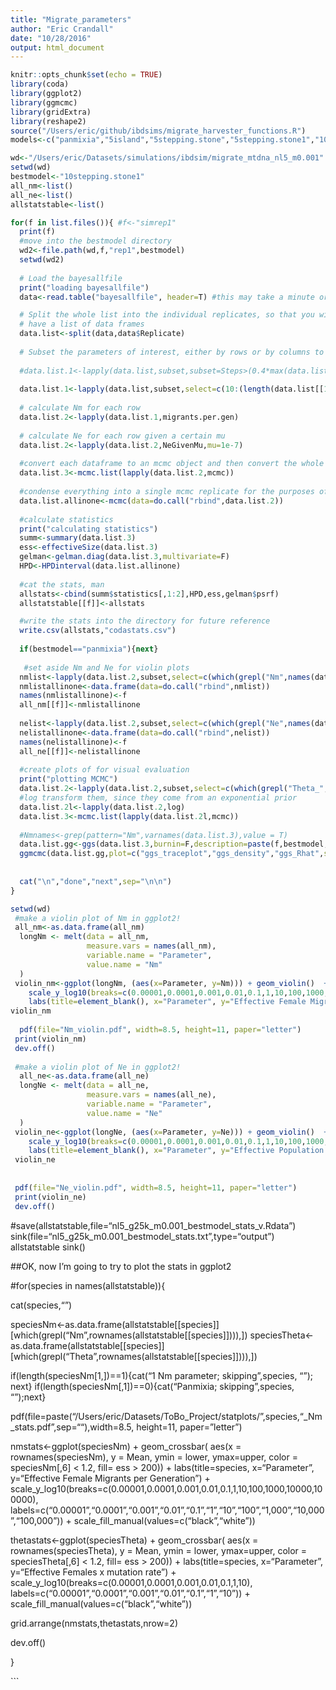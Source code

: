 ```yaml
---
title: "Migrate_parameters"
author: "Eric Crandall"
date: "10/28/2016"
output: html_document
---
```


```r
knitr::opts_chunk$set(echo = TRUE)
library(coda)
library(ggplot2)
library(ggmcmc)
library(gridExtra)
library(reshape2)
source("/Users/eric/github/ibdsims/migrate_harvester_functions.R")
models<-c("panmixia","5island","5stepping.stone","5stepping.stone1","10island","10stepping.stone","10stepping.stone1")
```


```r
wd<-"/Users/eric/Datasets/simulations/ibdsim/migrate_mtdna_nl5_m0.001"
setwd(wd)
bestmodel<-"10stepping.stone1"
all_nm<-list()
all_ne<-list()
allstatstable<-list()

for(f in list.files()){ #f<-"simrep1"
  print(f)
  #move into the bestmodel directory
  wd2<-file.path(wd,f,"rep1",bestmodel)
  setwd(wd2)
  
  # Load the bayesallfile
  print("loading bayesallfile")
  data<-read.table("bayesallfile", header=T) #this may take a minute or two

  # Split the whole list into the individual replicates, so that you will
  # have a list of data frames
  data.list<-split(data,data$Replicate)
  
  # Subset the parameters of interest, either by rows or by columns to remove uninteresting columns
  
  #data.list.1<-lapply(data.list,subset,subset=Steps>(0.4*max(data.list[[1]]$Steps)))# by rows. Removing burnin. First 40% First 20,000 samples out of 50,000 or 10 million steps out of 25 million
  
  data.list.1<-lapply(data.list,subset,select=c(10:(length(data.list[[1]])-8))) #by columns.
  
  # calculate Nm for each row
  data.list.2<-lapply(data.list.1,migrants.per.gen)
  
  # calculate Ne for each row given a certain mu
  data.list.2<-lapply(data.list.2,NeGivenMu,mu=1e-7)
  
  #convert each dataframe to an mcmc object and then convert the whole thing to an mcmc list
  data.list.3<-mcmc.list(lapply(data.list.2,mcmc))
  
  #condense everything into a single mcmc replicate for the purposes of HPDinterval
  data.list.allinone<-mcmc(data=do.call("rbind",data.list.2))
  
  #calculate statistics
  print("calculating statistics")
  summ<-summary(data.list.3)
  ess<-effectiveSize(data.list.3)
  gelman<-gelman.diag(data.list.3,multivariate=F)
  HPD<-HPDinterval(data.list.allinone)
  
  #cat the stats, man
  allstats<-cbind(summ$statistics[,1:2],HPD,ess,gelman$psrf)
  allstatstable[[f]]<-allstats

  #write the stats into the directory for future reference
  write.csv(allstats,"codastats.csv")
  
  if(bestmodel=="panmixia"){next}
  
   #set aside Nm and Ne for violin plots
  nmlist<-lapply(data.list.2,subset,select=c(which(grepl("Nm",names(data.list.2[[1]])))))
  nmlistallinone<-data.frame(data=do.call("rbind",nmlist))
  names(nmlistallinone)<-f
  all_nm[[f]]<-nmlistallinone
  
  nelist<-lapply(data.list.2,subset,select=c(which(grepl("Ne",names(data.list.2[[1]])))))
  nelistallinone<-data.frame(data=do.call("rbind",nelist))
  names(nelistallinone)<-f
  all_ne[[f]]<-nelistallinone
  
  #create plots of for visual evaluation
  print("plotting MCMC")
  data.list.2<-lapply(data.list.2,subset,select=c(which(grepl("Theta_",names(data.list.2[[1]])) | grepl("M_",names(data.list.2[[1]])) | grepl("Nm_",names(data.list.2[[1]])) |grepl("Ne_",names(data.list.2[[1]])) |grepl("lnPost",names(data.list.2[[1]])))))
  #log transform them, since they come from an exponential prior
  data.list.2l<-lapply(data.list.2,log)
  data.list.3<-mcmc.list(lapply(data.list.2l,mcmc))
  
  #Nmnames<-grep(pattern="Nm",varnames(data.list.3),value = T)
  data.list.gg<-ggs(data.list.3,burnin=F,description=paste(f,bestmodel,sep="_"))
  ggmcmc(data.list.gg,plot=c("ggs_traceplot","ggs_density","ggs_Rhat",simplify_traceplot=25),file=paste(wd2,"/",paste(f,bestmodel,sep="_"),".pdf",sep=""))
  
  
  cat("\n","done","next",sep="\n\n")
}
```

```r
setwd(wd)
 #make a violin plot of Nm in ggplot2!
 all_nm<-as.data.frame(all_nm)
  longNm <- melt(data = all_nm,
                 measure.vars = names(all_nm),
                 variable.name = "Parameter",
                 value.name = "Nm"
  )
 violin_nm<-ggplot(longNm, (aes(x=Parameter, y=Nm))) + geom_violin()  + 
    scale_y_log10(breaks=c(0.00001,0.0001,0.001,0.01,0.1,1,10,100,1000,10000,100000), labels=c("0.00001","0.0001","0.001","0.01","0.1","1","10","100","1,000","10,000","100,000")) +
    labs(title=element_blank(), x="Parameter", y="Effective Female Migrants per Generation") + coord_flip()
violin_nm
 
  pdf(file="Nm_violin.pdf", width=8.5, height=11, paper="letter") 
 print(violin_nm)
 dev.off()
 
 #make a violin plot of Ne in ggplot2!
  all_ne<-as.data.frame(all_ne)
  longNe <- melt(data = all_ne,
                 measure.vars = names(all_ne),
                 variable.name = "Parameter",
                 value.name = "Ne"
  )
 violin_ne<-ggplot(longNe, (aes(x=Parameter, y=Ne))) + geom_violin()  + 
    scale_y_log10(breaks=c(0.00001,0.0001,0.001,0.01,0.1,1,10,100,1000,10000,100000), labels=c("0.00001","0.0001","0.001","0.01","0.1","1","10","100","1,000","10,000","100,000")) +
    labs(title=element_blank(), x="Parameter", y="Effective Population Size") + coord_flip()
 violin_ne
 
 
 pdf(file="Ne_violin.pdf", width=8.5, height=11, paper="letter") 
 print(violin_ne)
 dev.off()
```

 


#save(allstatstable,file="nl5_g25k_m0.001_bestmodel_stats_v.Rdata")
sink(file="nl5_g25k_m0.001_bestmodel_stats.txt",type="output")
allstatstable
sink()

##OK, now I'm going to try to plot the stats in ggplot2

#for(species in names(allstatstable)){
  
  cat(species,"\n")
  
  speciesNm<-as.data.frame(allstatstable[[species]][which(grepl("Nm",rownames(allstatstable[[species]]))),])
  speciesTheta<-as.data.frame(allstatstable[[species]][which(grepl("Theta",rownames(allstatstable[[species]]))),])
  
  if(length(speciesNm[1,])==1){cat("1 Nm parameter; skipping",species, "\n"); next}
  if(length(speciesNm[,1])==0){cat("Panmixia; skipping",species, "\n");next}
  
  pdf(file=paste("/Users/eric/Datasets/ToBo_Project/statplots/",species,"_Nm_stats.pdf",sep=""),width=8.5, height=11, paper="letter")
  
  
  nmstats<-ggplot(speciesNm) + 
    geom_crossbar( aes(x = rownames(speciesNm), y = Mean, ymin = lower, ymax=upper, color = speciesNm[,6] < 1.2, fill= ess > 200)) + 
    labs(title=species, x="Parameter", y="Effective Female Migrants per Generation")  + 
    scale_y_log10(breaks=c(0.00001,0.0001,0.001,0.01,0.1,1,10,100,1000,10000,100000), labels=c("0.00001","0.0001","0.001","0.01","0.1","1","10","100","1,000","10,000","100,000")) +
    scale_fill_manual(values=c("black","white"))
  
   thetastats<-ggplot(speciesTheta) + 
    geom_crossbar( aes(x = rownames(speciesTheta), y = Mean, ymin = lower, ymax=upper, color = speciesTheta[,6] < 1.2, fill= ess > 200)) + 
    labs(title=species, x="Parameter", y="Effective Females x mutation rate")  + 
    scale_y_log10(breaks=c(0.00001,0.0001,0.001,0.01,0.1,1,10), labels=c("0.00001","0.0001","0.001","0.01","0.1","1","10")) +
    scale_fill_manual(values=c("black","white"))
  
  grid.arrange(nmstats,thetastats,nrow=2)
  
  dev.off()
  
}




 

```



